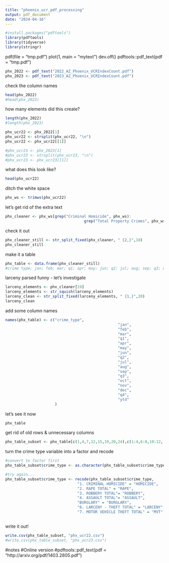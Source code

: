 ---
title: "phoenix_ucr_pdf_processing"
output: pdf_document
date: "2024-04-16"
---
```{r}
#install.packages("pdftools")
library(pdftools)
library(tidyverse)
library(stringr)
```

pdf(file = "tmp.pdf")
plot(1, main = "mytext")
dev.off()
pdftools::pdf_text(pdf = "tmp.pdf")

```{r}
phx_2022 <- pdf_text("2022_AZ_Phoenix_UCRIndexCount.pdf")
phx_2023 <- pdf_text("2023_AZ_Phoenix_UCRIndexCount.pdf")
```
check the column names
```{r}
head(phx_2022)
#head(phx_2023)
```

how many elements did this create?
```{r}
length(phx_2022)
#length(phx_2023)

```

```{r}
phx_ucr22 <- phx_2022[1]
phx_ucr22 <- strsplit(phx_ucr22, "\n")
phx_ucr22 <- phx_ucr22[[1]]

#phx_ucr23 <- phx_2023[1]
#phx_ucr23 <- strsplit(phx_ucr23, "\n")
#phx_ucr23 <- phx_ucr23[[1]]

```

what does this look like?
```{r}
head(phx_ucr22)
```
ditch the white space
```{r}
phx_ws <- trimws(phx_ucr22)

```
let's get rid of the extra text
```{r}
phx_cleaner <- phx_ws[grep("Criminal Homicide", phx_ws):
                                   grep("Total Property Crimes", phx_ws)]
```

check it out
```{r}
phx_cleaner_still <- str_split_fixed(phx_cleaner, " {2,}",18)
phx_cleaner_still
```
make it a table
```{r}
phx_table <- data.frame(phx_cleaner_still)
#crime type; jan; feb; mar; q1; apr; may; jun; q2; jul; aug; sep; q3; oct; nov; dec; q4; ytd
```


larceny parsed funny - let's investigate
```{r}
larceny_elements <- phx_cleaner[19]
larceny_elements <- str_squish(larceny_elements)
larceny_clean <- str_split_fixed(larceny_elements, " {1,}",20)
larceny_clean
```



add some column names
```{r}
names(phx_table) <- c("crime_type",
                                                  "jan",
                                                  "feb",
                                                  "mar", 
                                                  "q1",
                                                  "apr",
                                                  "may",
                                                  "jun",
                                                  "q2",
                                                  "jul", 
                                                  "aug",
                                                  "sep",
                                                  "q3",
                                                  "oct",
                                                  "nov",
                                                  "dec", 
                                                  "q4",
                                                  "ytd"
                      )
```
let's see it now
```{r}
phx_table
```
get rid of old rows & unnecessary columns
```{r}

phx_table_subset <- phx_table[c(1,4,7,12,15,19,20,24),c(1:4,6:8,10:12, 14:16) ]
```
turn the crime type variable into a factor and recode
```{r}
#convert to factor first
phx_table_subset$crime_type <- as.character(phx_table_subset$crime_type)

#try again...
phx_table_subset$crime_type <- recode(phx_table_subset$crime_type, 
                                "1. CRIMINAL HOMICIDE" = "HOMICIDE",
                                "2. RAPE TOTAL" = "RAPE",
                                "3. ROBBERY TOTAL"= "ROBBERY",
                                "4. ASSAULT TOTAL"= "ASSAULT",
                                "BURGLARY" = "BURGLARY",
                                "6. LARCENY - THEFT TOTAL" = "LARCENY",
                                "7. MOTOR VEHICLE THEFT TOTAL" = "MVT"
                                                                                  )
```
write it out!
```{r}
write.csv(phx_table_subset, "phx_ucr22.csv")
#write.csv(phx_table_subset, "phx_ucr23.csv")

```




#notes
#Online version
#pdftools::pdf_text(pdf = "http://arxiv.org/pdf/1403.2805.pdf")
